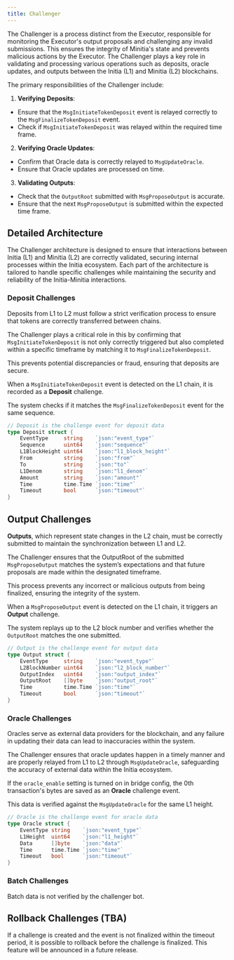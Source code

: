 ```yaml
---
title: Challenger
---
```


The Challenger is a process distinct from the Executor, responsible for monitoring the Executor's output proposals and challenging any invalid submissions. This ensures the integrity of Minitia's state and prevents malicious actions by the Executor. The Challenger plays a key role in validating and processing various operations such as deposits, oracle updates, and outputs between the Initia (L1) and Minitia (L2) blockchains.

The primary responsibilities of the Challenger include:

1. **Verifying Deposits**:
- Ensure that the `MsgInitiateTokenDeposit` event is relayed correctly to the `MsgFinalizeTokenDeposit` event.
- Check if `MsgInitiateTokenDeposit` was relayed within the required time frame.
2. **Verifying Oracle Updates**:
- Confirm that Oracle data is correctly relayed to `MsgUpdateOracle`.
- Ensure that Oracle updates are processed on time.
3. **Validating Outputs**:
- Check that the `OutputRoot` submitted with `MsgProposeOutput` is accurate.
- Ensure that the next `MsgProposeOutput` is submitted within the expected time frame.

## Detailed Architecture

The Challenger architecture is designed to ensure that interactions between Initia (L1) and Minitia (L2) are correctly validated, securing internal processes within the Initia ecosystem. Each part of the architecture is tailored to handle specific challenges while maintaining the security and reliability of the Initia-Minitia interactions.

### Deposit Challenges

Deposits from L1 to L2 must follow a strict verification process to ensure that tokens are correctly transferred between chains. 

The Challenger plays a critical role in this by confirming that `MsgInitiateTokenDeposit` is not only correctly triggered but also completed within a specific timeframe by matching it to `MsgFinalizeTokenDeposit`.

This prevents potential discrepancies or fraud, ensuring that deposits are secure.

When a `MsgInitiateTokenDeposit` event is detected on the L1 chain, it is recorded as a **Deposit** challenge.

The system checks if it matches the `MsgFinalizeTokenDeposit` event for the same sequence.

```go
// Deposit is the challenge event for deposit data
type Deposit struct {
	EventType     string    `json:"event_type"`
	Sequence      uint64    `json:"sequence"`
	L1BlockHeight uint64    `json:"l1_block_height"`
	From          string    `json:"from"`
	To            string    `json:"to"`
	L1Denom       string    `json:"l1_denom"`
	Amount        string    `json:"amount"`
	Time          time.Time `json:"time"`
	Timeout       bool      `json:"timeout"`
}
```

## Output Challenges

**Outputs**, which represent state changes in the L2 chain, must be correctly submitted to maintain the synchronization between L1 and L2. 

The Challenger ensures that the OutputRoot of the submitted `MsgProposeOutput` matches the system’s expectations and that future proposals are made within the designated timeframe. 

This process prevents any incorrect or malicious outputs from being finalized, ensuring the integrity of the system. 

When a `MsgProposeOutput` event is detected on the L1 chain, it triggers an **Output** challenge.

The system replays up to the L2 block number and verifies whether the `OutputRoot` matches the one submitted.

```go
// Output is the challenge event for output data
type Output struct {
	EventType     string    `json:"event_type"`
	L2BlockNumber uint64    `json:"l2_block_number"`
	OutputIndex   uint64    `json:"output_index"`
	OutputRoot    []byte    `json:"output_root"`
	Time          time.Time `json:"time"`
	Timeout       bool      `json:"timeout"`
}
```

### Oracle Challenges

Oracles serve as external data providers for the blockchain, and any failure in updating their data can lead to inaccuracies within the system.

The Challenger ensures that oracle updates happen in a timely manner and are properly relayed from L1 to L2 through `MsgUpdateOracle`, safeguarding the accuracy of external data within the Initia ecosystem.

If the `oracle_enable` setting is turned on in bridge config, the 0th transaction's bytes are saved as an **Oracle** challenge event. 

This data is verified against the `MsgUpdateOracle` for the same L1 height.

```go
// Oracle is the challenge event for oracle data
type Oracle struct {
	EventType string    `json:"event_type"`
	L1Height  uint64    `json:"l1_height"`
	Data      []byte    `json:"data"`
	Time      time.Time `json:"time"`
	Timeout   bool      `json:"timeout"`
}
```

### Batch Challenges

<Warning>Batch data is not verified by the challenger bot.</Warning>

## Rollback Challenges (TBA)

If a challenge is created and the event is not finalized within the timeout period, it is possible to rollback before the challenge is finalized. This feature will be announced in a future release.
